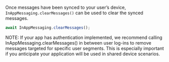 Once messages have been synced to your user’s device, `InAppMessaging.clearMessages()` can be used to clear the synced messages.

```js
await InAppMessaging.clearMessages();
```

<Callout informational>
  NOTE: If your app has authentication implemented, we recommend calling
  InAppMessaging.clearMessages() in between user log-ins to remove messages
  targeted for specific user segments. This is especially important if you
  anticipate your application will be used in shared device scenarios.
</Callout>
